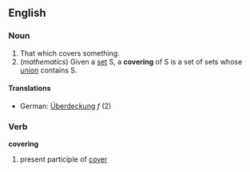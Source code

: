== English ==
===Noun===
# That which covers something.
#(''mathematics'') Given a [[set]] S, a '''covering''' of S is a set of sets whose [[union]] contains S.
====Translations====
*German: [[Überdeckung]] ''f'' (2)
===Verb===
'''covering'''
#present participle of [[cover]]